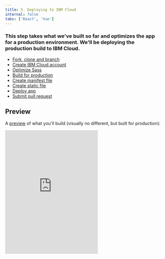 ```yaml
---
title: 5. Deploying to IBM Cloud
internal: false
tabs: ['React', 'Vue']
---
```


### This step takes what we've built so far and optimizes the app for a production environment. We'll be deploying the production build to IBM Cloud.

<AnchorLinks>

- [Fork, clone and branch](#fork-clone-and-branch)
- [Create IBM Cloud account](#create-ibm-cloud-account)
- [Optimize Sass](#optimize-sass)
- [Build for production](#build-for-production)
- [Create manifest file](#create-manifest-file)
- [Create static file](#create-static-file)
- [Deploy app](#deploy-app)
- [Submit pull request](#submit-pull-request)

</AnchorLinks>

## Preview

A [preview](https://react-step-6--carbon-tutorial.netlify.com) of what you'll build (visually no different, but built for production):

<Row>
  <Column offsetLg="4">
    <iframe
      height="400"
      title="Carbon Tutorial Step 5"
      src="https://react-step-6--carbon-tutorial.netlify.com"
      frameborder="no"
      allowtransparency="true"
      allowfullscreen="true"
      class="bx--iframe bx--iframe--border"
    />
  </Column>
</Row>

## Fork, clone and branch

This tutorial has an accompanying GitHub repository called [carbon-tutorial](https://github.com/carbon-design-system/carbon-tutorial) that we'll use as a starting point for each step. If you haven't forked and cloned that repository yet, and haven't added the upstream remote, go ahead and do so by following the [step 1 instructions](/tutorial/step-1/react#fork-clone--branch).

### Branch

With your repository all set up, let's check out the branch for this tutorial step's starting point.

```bash
$ git fetch upstream
$ git checkout -b react-step-5 upstream/react-step-5
```

_Note: This builds on top of step 4, but be sure to check out the upstream step 5 branch because it includes the static assets required to get through this step._

### Build and start app

Install the app's dependencies (in case you're starting fresh in your current directory and not continuing from the previous step):

```bash
$ yarn
```

Then, start the app:

```bash
$ yarn start
```

You should see something similar to where the [previous step](/tutorial/step-4/react) left off.

## Create IBM Cloud account

Before we get started, [create an IBM Cloud account](https://cloud.ibm.com/registration) if you don't already have one, as we'll be deploying there in a bit.

## Optimize Sass

So far we've been developing in a, well, development environment where static asset optimization hasn't been a priority. If you reference `/src/index.scss`, you'll see one `@import` that is pulling in Carbon's full Sass build.

##### src/index.scss

```scss
$feature-flags: (
  ui-shell: true,
  grid-columns-16: true,
);

@import 'carbon-components/scss/globals/scss/styles.scss';
```

To give you an idea of what's all included, open up `node_modules/carbon-components/scss/globals/scss/styles.scss`. You'll see imports for components like accordion, slider, tooltip, etc. Since we aren't using those components, let's exclude them from our built stylesheets. Keeping the `$feature-flags` Sass map, replace the `styles.scss` import with:

##### src/index.scss

```scss
// Feature flags
$css--font-face: true;
$css--plex: true;

// Global styles
@import 'carbon-components/scss/globals/scss/css--font-face';
@import 'carbon-components/scss/globals/grid/grid';

// Carbon components
@import 'carbon-components/scss/components/breadcrumb/breadcrumb';
@import 'carbon-components/scss/components/button/button';
@import 'carbon-components/scss/components/data-table/data-table';
@import 'carbon-components/scss/components/link/link';
@import 'carbon-components/scss/components/pagination/pagination';
@import 'carbon-components/scss/components/tabs/tabs';
@import 'carbon-components/scss/components/ui-shell/ui-shell';
```

In comparing to the included `styles.scss`, you may be asking what happened to importing `_vars.scss`, `_colors.scss`, `_theme.scss`, etc.? Many of those global Sass partials get imported through the components. For example, open `node_modules/carbon-components/scss/components/button/_button.scss` to see its dependencies. No harm in importing them as `styles.scss` does, but for simplicity here, we'll let the components pull them in.

You can read more about optimizing Carbon's Sass in the [Carbon Design System publication](https://medium.com/carbondesign/minimal-css-with-carbon-b0c089ccfa71) on Medium.

## Build for production

Before we deploy our app, we need to create an optimized production build with this command. You may need to `CTRL-C` to stop the development environment first.

```bash
$ yarn build
```

Looking at `package.json`, you'll find `yarn build` to run `react-scripts build`. This builds the app for production to the `build` folder. It bundles React in production mode and optimizes the build for the best performance. It even goes so far to minify files and include hashes in filenames for caching.

As a lot of this may seem like magic since the build configuration came from Create React App, go ahead and check out their [production build guidelines](https://facebook.github.io/create-react-app/docs/production-build) for a full description of what's happening.

## Create manifest file

Now that we have a production build, let's get it on the cloud. We're going to use [staticfile-buildpack](https://github.com/cloudfoundry/staticfile-buildpack.git) to deploy our webapp. We'll be using the `ibmcloud` command line interface (CLI). If running `ibmcloud help` doesn't work for you, chances are you need to [install the CLI](https://cloud.ibm.com/docs/cli?topic=cloud-cli-install-ibmcloud-cli).

_Note: If unfamiliar with buildpacks, the [staticfile buildpack docs](https://docs.cloudfoundry.org/buildpacks/staticfile/index.html) has good definitions and configuration documentation._

With the IBM Cloud CLI installed, next, we need to create a `manifest.yml` file in the root of the project. To prevent multiple apps trying to use the `carbon-tutorial` name, replace `USERNAME` with your GitHub username below to make sure our apps are uniquely named.

##### manifest.yml

```bash
---
applications:
  - name: carbon-tutorial-USERNAME
    memory: 64M
    buildpack: https://github.com/cloudfoundry/staticfile-buildpack.git
```

_Note: With this set-up we're still using a GitHub personal access token saved in _`.env.local`_. If you haven't created a GitHub access token yet, see [step 3](/tutorial/step-3/react#create-access-token). You can put the environment variable in the manifest file, or manually add it in the IBM Cloud dashboard, but since we're building off previous tutorial steps nothing more is needed._

## Create static file

Create a new static file in the root of the project named `Staticfile`. This tells the app to deploy from the `build` folder and not the root of the project.

##### Staticfile

```bash
root: build
```

### Cloud Foundry ignore

After telling Cloud Foundry what to include, we can also specify what to ignore. Create a top-level `.cfignore` file. Cloud Foundry doesn't let you push read-only files (specifically, files with permissions <`400`), so to prevent issues with the deploy, add:

##### .cfignore

```bash
node_modules/.cache
```

You can speed up deploys by decreasing the files uploaded through IBM Cloud. To accomplish this, ignore any folder not required by the production application on IBM Cloud. For example, in the case of serving static files, you can ignore `node_modules/` and `src/` because the only folder being served is `build/`.

## Deploy app

Login to IBM Cloud.

```bash
$ cf login -sso
```

Deploy app using the `cf push` command. Since `manifest.yml` is in our root directory, we don't need to specify it in the push command. But, if you have multiple manifest files that target different environments, it's good practice to specify the file.

```bash
$ cf push -f manifest.yml
```

To make it easy on ourselves by not needing to remember that command, let's add a script in `package.json`. We can combine the build and deploy steps to make sure we only deploy immediately after running the build. In the `"scripts"` object in `package.json`, add:

##### package.json

```bash
"deploy": "rm -rf ./build && yarn build && ibmcloud cf push -f manifest.yml"
```

Next time you want to deploy, you can simply run `yarn deploy`.

## Submit pull request

That does it! We're going to submit a pull request to verify completion of this tutorial step. In doing so, **please include the mybluemix.net URL for your deployed app in your pull request description**.

### Continuous integration (CI) check

Run the CI check to make sure we're all set to submit a pull request.

```bash
$ yarn ci-check
```

_Note: Having issues running the CI check? [Step 1](</tutorial/step-1/react#continuous-integration-(ci)-check>) has troubleshooting notes that may help._

### Git commit and push

Before we can create a pull request, stage and commit all of your changes:

```bash
$ git add --all && git commit -m "feat(tutorial): complete step 5"
```

Then, push to your repository:

```bash
$ git push origin react-step-5
```

_Note: Having issues pushing your changes? [Step 1](/tutorial/step-1/react#git-commit-and-push) has troubleshooting notes that may help._

### Pull request (PR)

Finally, visit [carbon-tutorial](https://github.com/carbon-design-system/carbon-tutorial) to "Compare & pull request". In doing so, make sure that you are comparing to `react-step-5` into `base: react-step-5`.

_Note: Expect your tutorial step PRs to be reviewed by the Carbon team but not merged. We'll close your PR so we can keep the repository's remote branches pristine and ready for the next person!_
